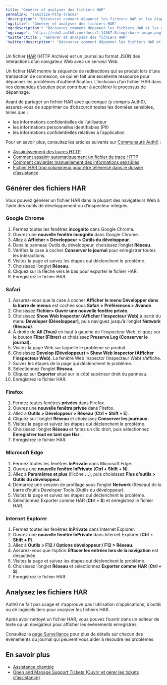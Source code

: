 ---
title: "Générer et analyser des fichiers HAR"
permalink: "sanitize-http-traces"
'description': "Découvrez comment dépanner les fichiers HAR et les étapes pour générer un fichier HAR."
'og:title': "Générer et analyser des fichiers HAR"
'og:description': "Découvrez comment dépanner les fichiers HAR et les étapes pour générer un fichier HAR."
'og:image': "https://cdn2.auth0.com/docs/1.14567.0/img/share-image.png"
'twitter:title': "Générer et analyser des fichiers HAR"
'twitter:description': "Découvrez comment dépanner les fichiers HAR et les étapes pour générer un fichier HAR."
---

Un fichier [HAR](https://en.wikipedia.org/wiki/.har) (HTTP Archive) est un journal au format JSON des interactions d’un navigateur Web avec un serveur Web.

Un fichier HAR montre la séquence de redirections qui se produit lors d’une transaction de connexion, ce qui en fait une excellente ressource pour dépanner les problèmes d’authentification. L’inclusion d’un fichier HAR dans vos [demandes d’soutien](https://support.auth0.com) peut contribuer à accélérer le processus de dépannage.

<Warning>

Avant de partager un fichier HAR avec quiconque (y compris Auth0), assurez-vous de supprimer ou d’obscurcir toutes les données sensibles, telles que :

* les informations confidentielles de l’utilisateur
* les informations personnelles identifiables (PII)
* les informations confidentielles relatives à l’application

Pour en savoir plus, consultez les articles suivants sur [Communauté Auth0](https://community.auth0.com) :

* [Assainissement des traces HTTP](https://community.auth0.com/t/sanitizing-http-traces/119488)
* [Comment assainir automatiquement un fichier de trace HTTP](https://community.auth0.com/t/how-to-sanitize-a-http-trace-file-automatically/120583)
* [Comment caviarder manuellement des informations sensibles](https://community.auth0.com/t/how-to-manually-redact-sensitive-information/122554)
* [Fichier HAR trop volumineux pour être téléversé dans le dossier d’assistance](https://community.auth0.com/t/har-file-is-too-large-to-upload-to-the-support-case/122488)

</Warning>

## Générer des fichiers HAR

Vous pouvez générer un fichier HAR dans la plupart des navigateurs Web à l’aide des outils de développement ou d’inspecteur intégrés.

### Google Chrome

1. Fermez toutes les fenêtres **incognito** dans Google Chrome.
2. Ouvrez une **nouvelle fenêtre incognito** dans Google Chrome.
3. Allez à **Afficher > Développeur > Outils du développeur**.
4. Dans le panneau Outils du développeur, choisissez l’onglet **Réseau**.
5. Vérifiez la case à cocher **Conserver le journal** pour enregistrer toutes les interactions.
6. Visitez la page et suivez les étapes qui déclenchent le problème.
7. Choisissez l’onglet **Réseau**.
8. Cliquez sur la flèche vers le bas pour exporter le fichier HAR.
9. Enregistrez le fichier HAR.

### Safari

1. Assurez-vous que la case à cocher **Afficher le menu Développer dans la barre de menus** est cochée sous **Safari > Préférences > Avancé**.
2. Choisissez **Fichier> Ouvrir une nouvelle fenêtre privée**.
3. Choisissez **Show Web Inspector (Afficher l’inspecteur Web)** à partir du menu **Developer (Développeur)**, puis naviguez jusqu’à l’onglet **Network (Réseau)**.
4. À droite de **All (Tous)** en haut à gauche de l’inspecteur Web, cliquez sur le bouton **Filter (Filtrer)** et choisissez **Preserve Log (Conserver le journal).**
5. Visitez la page Web sur laquelle le problème se produit.
6. Choisissez **Develop (Développeur) > Show Web Inspector (Afficher l’inspecteur Web)**. La fenêtre Web Inspector (Inspecteur Web) s’affiche.
7. Suivez les étapes de la page qui déclenchent le problème.
8. Sélectionnez l’onglet **Réseau**.
9. Cliquez sur **Exporter** situé sur le côté supérieur droit du panneau.
10. Enregistrez le fichier HAR.

### Firefox

1. Fermez toutes fenêtres **privées** dans Firefox.
2. Ouvrez une **nouvelle fenêtre privée** dans Firefox.
3. Allez à **Outils > Développeur > Réseau** (**Ctrl + Shift + E**).
4. Cliquez sur l’onglet **Réseau** et choisissez **Conserver les journaux.**
5. Visitez la page et suivez les étapes qui déclenchent le problème.
6. Choisissez l’onglet **Réseau** et faites un clic droit, puis sélectionnez **Enregistrer tout en tant que Har**.
7. Enregistrez le fichier HAR.

### Microsoft Edge

1. Fermez toutes les fenêtres **InPrivate** dans Microsoft Edge.
2. Ouvrez une **nouvelle fenêtre InPrivate** (**Ctrl + Shift + N**).
3. Allez à **Paramètres et plus** (l’icône **...**), puis choisissez **Plus d’outils > Outils du développeur**.
4. Démarrez une session de profilage sous l’onglet **Network** (Réseau) de la barre d’outils Developer Tools (Outils du développeur).
5. Visitez la page et suivez les étapes qui déclenchent le problème.
6. Sélectionnez Exporter comme HAR (**Ctrl + S**) et enregistrez le fichier HAR.

### Internet Explorer

1. Fermez toutes les fenêtres **InPrivate** dans Internet Explorer.
2. Ouvrez une **nouvelle fenêtre InPrivate** dans Internet Explorer (**Ctrl + Shift + P**).
3. Allez à **Outils > F12 / Options développeur / F12 > Réseau**.
4. Assurez-vous que l’option **Effacer les entrées lors de la navigation** est désactivée.
5. Visitez la page et suivez les étapes qui déclenchent le problème.
6. Choisissez l’onglet **Réseau** et sélectionnez **Exporter comme HAR** (**Ctrl + S**).
7. Enregistrez le fichier HAR.

## Analysez les fichiers HAR

Auth0 ne fait pas usage et n’approuve pas l’utilisation d’applications, d’outils ou de logiciels tiers pour analyser les fichiers HAR.

Après avoir nettoyé un fichier HAR, vous pouvez l’ouvrir dans un éditeur de texte ou un navigateur pour afficher les événements enregistrés.

<Callout icon="file-lines" color="#0EA5E9" iconType="regular">

Consultez la [page Surveillance](/docs/fr-ca/deploy-monitor/monitor) pour plus de détails sur chacun des événements du journal qui peuvent vous aider à résoudre les problèmes.

</Callout>

## En savoir plus

* [Assistance clientèle](/docs/fr-ca/troubleshoot/customer-support)
* [Open and Manage Support Tickets (Ouvrir et gérer les tickets d’assistance)](/docs/fr-ca/troubleshoot/customer-support/open-and-manage-support-tickets)